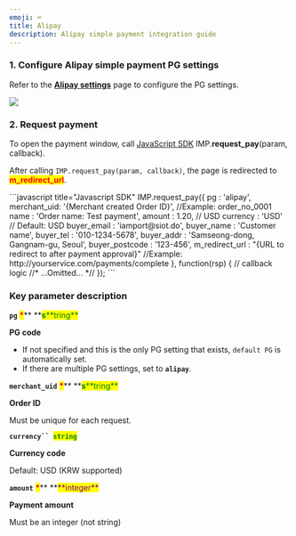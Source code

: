```yaml
---
emoji: ⌨
title: Alipay
description: Alipay simple payment integration guide
---
```




### 1. Configure Alipay simple payment PG settings

Refer to the [**Alipay settings**](../../ready/2.-pg/pg/undefined-5) page to configure the PG settings.

![](</gitbook-assets/en/screenshot 2022-06-03 6.30.01.png>)

### 2. Request payment

To open the payment window, call [JavaScript SDK](../../sdk/javascript-sdk/) IMP.**request_pay**(param, callback).

After calling `IMP.request_pay(param, callback)`, the page is redirected to <mark style="color:red;">**m_redirect_url**</mark>.

<Tabs>
<Tab title="General payment request">
```javascript title="Javascript SDK"
IMP.request_pay({
    pg : 'alipay',
    merchant_uid: '{Merchant created Order ID}', //Example: order_no_0001
    name : 'Order name: Test payment',
    amount : 1.20, // USD
    currency : 'USD' // Default: USD
    buyer_email : 'iamport@siot.do',
    buyer_name : 'Customer name',
    buyer_tel : '010-1234-5678',
    buyer_addr : 'Samseong-dong, Gangnam-gu, Seoul',
    buyer_postcode : '123-456',
    m_redirect_url : "{URL to redirect to after payment approval}" //Example: http://yourservice.com/payments/complete
}, function(rsp) { // callback logic
	//* ...Omitted... *//
});
```

####

### Key parameter description

**`pg`** <mark style="color:red;">**\***</mark>\*\* **<mark style="color:green;">**s**</mark><mark style="color:green;">**tring\*\*</mark>

**PG code**

- If not specified and this is the only PG setting that exists, `default PG` is automatically set.
- If there are multiple PG settings, set to **`alipay`**.

**`merchant_uid`** <mark style="color:red;">**\***</mark>\*\* **<mark style="color:green;">**s**</mark><mark style="color:green;">**tring\*\*</mark>

**Order ID**

Must be unique for each request.

**` currency``  `**<mark style="color:green;">**`string`**</mark>

**Currency code**

Default: USD (KRW supported)

**`amount`** <mark style="color:red;">**\***</mark>\*\* **<mark style="color:purple;">**integer\*\*</mark>

**Payment amount**

Must be an integer (not string)

</Tab>
</Tabs>
